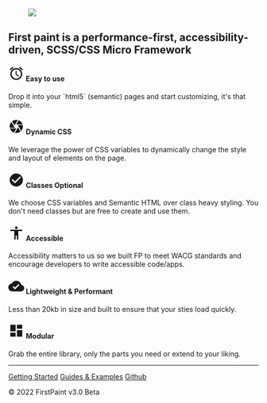 
<Meta title="Guides/About" />

<h1 style={{ "text-align": "center", width: "100%" }}>
  <figure style={{ width: "300px" }}>
    <img src="https://res.cloudinary.com/dqjs95c7n/image/upload/v1644757425/fp-brand-rgb-sm_dogvcq.svg" />
  </figure>
</h1>
<p
  style={{
    textAlign: "center",
    fontSize: "2rem",
    lineHeight: "1.5"
  }}
>
  <h2>
  First paint is a performance-first, accessibility-driven,
  SCSS/CSS Micro Framework
  </h2>
</p>


<section role="grid" style="--grid-cols: 3; margin-block: var(--spc-6); --grid-gap: 2rem">
    <div role="row">
      <div role="gridcell">
        <h4>
        <svg xmlns="http://www.w3.org/2000/svg" width="32" height="32" viewBox="0 0 48 48"><title>ic_access_alarms_48px</title>
    <g fill="currentColor">
        <path d="M44 11.5l-9.2-7.7-2.6 3.1 9.2 7.7 2.6-3.1zM15.7 6.8l-2.6-3.1L4 11.5l2.6 3.1 9.1-7.8zM25 16h-3v12l9.5 5.7 1.5-2.5-8-4.7V16zm-1-8C14 8 6 16.1 6 26s8 18 18 18c9.9 0 18-8.1 18-18S33.9 8 24 8zm0 32c-7.7 0-14-6.3-14-14s6.3-14 14-14 14 6.3 14 14c0 7.8-6.3 14-14 14z"></path>
    </g>
</svg>
        Easy to use</h4>
        <p>
          Drop it into your `html5` (semantic) pages and start customizing, it's that simple.
        </p>
      </div>
      <div role="gridcell">
        <h4>
        <svg xmlns="http://www.w3.org/2000/svg" width="32" height="32" viewBox="0 0 24 24"><title>ic_camera_24px</title>
    <g fill="currentColor">
        <path d="M9.4 10.5l4.77-8.26C13.47 2.09 12.75 2 12 2c-2.4 0-4.6.85-6.32 2.25l3.66 6.35.06-.1zM21.54 9c-.92-2.92-3.15-5.26-6-6.34L11.88 9h9.66zm.26 1h-7.49l.29.5 4.76 8.25C21 16.97 22 14.61 22 12c0-.69-.07-1.35-.2-2zM8.54 12l-3.9-6.75C3.01 7.03 2 9.39 2 12c0 .69.07 1.35.2 2h7.49l-1.15-2zm-6.08 3c.92 2.92 3.15 5.26 6 6.34L12.12 15H2.46zm11.27 0l-3.9 6.76c.7.15 1.42.24 2.17.24 2.4 0 4.6-.85 6.32-2.25l-3.66-6.35-.93 1.6z"></path>
    </g>
</svg>
        Dynamic CSS</h4>
        <p>
          We leverage the power of CSS variables to dynamically change the style and layout of elements on the page.
        </p>
      </div>
      <div role="gridcell">
        <h4>
        <svg xmlns="http://www.w3.org/2000/svg" width="32" height="32" viewBox="0 0 24 24"><title>ic_check_circle_24px</title>
    <g fill="currentColor">
        <path d="M12 2C6.48 2 2 6.48 2 12s4.48 10 10 10 10-4.48 10-10S17.52 2 12 2zm-2 15l-5-5 1.41-1.41L10 14.17l7.59-7.59L19 8l-9 9z"></path>
    </g>
</svg>
        Classes Optional</h4>
        <p>
          We choose CSS variables and Semantic HTML over class heavy styling. You don't need classes but are free to create and use them.
        </p>
      </div>
      <div role="gridcell">
        <h4>
        <svg xmlns="http://www.w3.org/2000/svg" width="32" height="32" viewBox="0 0 48 48"><title>ic_accessibility_48px</title>
    <g fill="currentColor">
        <path d="M24 4c2.21 0 4 1.79 4 4s-1.79 4-4 4-4-1.79-4-4 1.79-4 4-4zm18 14H30v26h-4V32h-4v12h-4V18H6v-4h36v4z"></path>
    </g>
</svg>
        Accessible</h4>
        <p>
          Accessibility matters to us so we built FP to meet WACG standards and encourage developers to write accessible code/apps.
        </p>
      </div>
      <div role="gridcell">
        <h4>
        <svg xmlns="http://www.w3.org/2000/svg" width="32" height="32" viewBox="0 0 48 48"><title>ic_cloud_done_48px</title>
    <g fill="currentColor">
        <path d="M38.71 20.07C37.35 13.19 31.28 8 24 8c-5.78 0-10.79 3.28-13.3 8.07C4.69 16.72 0 21.81 0 28c0 6.63 5.37 12 12 12h26c5.52 0 10-4.48 10-10 0-5.28-4.11-9.56-9.29-9.93zM20 34l-7-7 2.83-2.83L20 28.34l10.35-10.35 2.83 2.83L20 34z"></path>
    </g>
</svg>
        Lightweight & Performant
        </h4>
        <p>
          Less than 20kb in size and built to ensure that your sties load quickly.
        </p>
      </div>
      <div role="gridcell">
        <h4>
        <svg xmlns="http://www.w3.org/2000/svg" width="32" height="32" viewBox="0 0 48 48"><title>ic_dashboard_48px</title>
    <g fill="currentColor">
        <path d="M6 26h16V6H6v20zm0 16h16V30H6v12zm20 0h16V22H26v20zm0-36v12h16V6H26z"></path>
    </g>
</svg>
        Modular</h4>
        <p>
          Grab the entire library, only the parts you need or extend to your liking.
        </p>
      </div>
    </div>
</section>
<hr>

<footer>
<section>
<p>
<a href="/#/README"  style="--btn-fs: var(--fs-2)">Getting Started</a>
<a href="/#/GUIDES"  style="--btn-fs: var(--fs-2)">Guides & Examples</a>
<a href="https://github.com/shawn-sandy/fp-kit/tree/main/first-paint" style="--btn-fs: var(--fs-2)" target="_blank">Github</a>
</p>
</section>
<p> &copy; 2022 FirstPaint v3.0 <span role="note" style="--note: var(--beta); --note-scale">Beta</span></p>
</footer>
